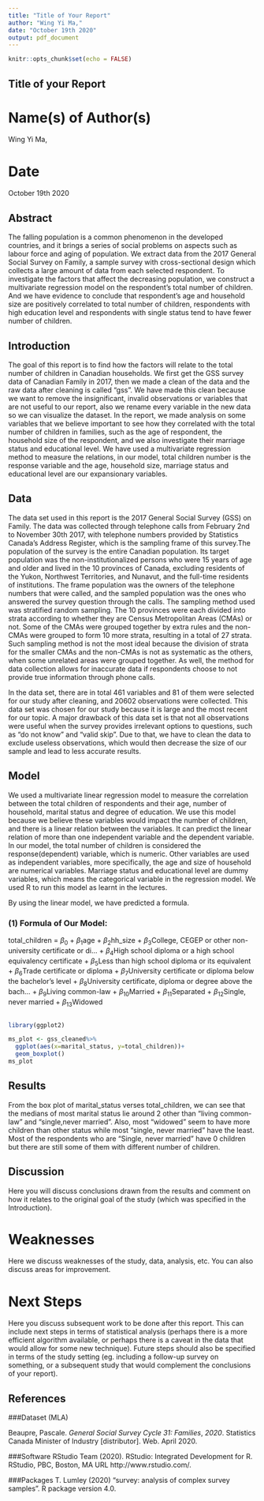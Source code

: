```yaml
---
title: "Title of Your Report"
author: "Wing Yi Ma,"
date: "October 19th 2020"
output: pdf_document
---
```


```r
knitr::opts_chunk$set(echo = FALSE)
```

## Title of your Report

# Name(s) of Author(s) 
Wing Yi Ma, 

# Date
October 19th 2020

## Abstract

The falling population is a common phenomenon in the developed countries, and it brings a series of social problems on aspects such as labour force and aging of population. We extract data from the 2017 General Social Survey on Family, a sample survey with cross-sectional design which collects a large amount of data from each selected respondent. To investigate the factors that affect the decreasing population, we construct a multivariate regression model on the respondent's total number of children. And we have evidence to conclude that respondent’s age and household size are positively correlated to total number of children, respondents with high education level and respondents with single status tend to have fewer number of children.


## Introduction

The goal of this report is to find how the factors will relate to the total number of children in Canadian households. We first get the GSS survey data of Canadian Family in 2017, then we made a clean of the data and the raw data after cleaning is called “gss”. We have made this clean because we want to remove the insignificant, invalid observations or variables that are not useful to our report, also we rename every variable in the new data so we can visualize the dataset. In the report, we made analysis on some variables that we believe important to see how they correlated with the total number of children in families, such as the age of respondent, the household size of the respondent, and we also investigate their marriage status and educational level. We have used a multivariate regression method to measure the relations, in our model, total children number is the response variable and the age, household size, marriage status and educational level are our expansionary variables. 

## Data

The data set used in this report is the 2017 General Social Survey (GSS) on Family. The data was collected through telephone calls from February 2nd to November 30th 2017, with telephone numbers provided by Statistics Canada's Address Register, which is the sampling frame of this survey.The population of the survey is the entire Canadian population. Its target population was the non-institutionalized persons who were 15 years of age and older and lived in the 10 provinces of Canada, excluding residents of the Yukon, Northwest Territories, and Nunavut, and the full-time residents of institutions. The frame population was the owners of the telephone numbers that were called, and the sampled population was the ones who answered the survey question through the calls. The sampling method used was stratified random sampling. The 10 provinces were each divided into strata according to whether they are Census Metropolitan Areas (CMAs) or not. Some of the CMAs were grouped together by extra rules and the non-CMAs were grouped to form 10 more strata, resulting in a total of 27 strata. Such sampling method is not the most ideal because the division of strata for the smaller CMAs and the non-CMAs is not as systematic as the others, when some unrelated areas were grouped together. As well, the method for data collection allows for inaccurate data if respondents choose to not provide true information through phone calls. 

In the data set, there are in total 461 variables and 81 of them were selected for our study after cleaning, and 20602 observations were collected. This data set was chosen for our study because it is large and the most recent for our topic. A major drawback of this data set is that not all observations were useful when the survey provides irrelevant options to questions, such as "do not know" and "valid skip". Due to that, we have to clean the data to exclude useless observations, which would then decrease the size of our sample and lead to less accurate results. 


## Model

We used a multivariate linear regression model to measure the correlation between the total children of respondents and their age, number of household, marital status and degree of education. We use this model because we believe these variables would impact the number of children, and there is a linear relation between the variables.
It can predict the linear relation of more than one independent variable and the dependent variable. In our model, the total number of children is considered the response(dependent) variable, which is numeric. Other variables are used as independent variables, more specifically, the age and size of household are numerical variables. Marriage status and educational level are dummy variables, which means the categorical variable in the regression model. We used R to run this model as learnt in the lectures.

By using the linear model, we have predicted a formula.

### (1) Formula of Our Model:
total_children = ${\beta_0}$ + ${\beta_1}$age + ${\beta_2}$hh_size + ${\beta_3}$College, CEGEP or other non-university certificate or di... + ${\beta_4}$High school diploma or a high school equivalency certificate + ${\beta_5}$Less than high school diploma or its equivalent + ${\beta_6}$Trade certificate or diploma + ${\beta_7}$University certificate or diploma below the bachelor's level + ${\beta_8}$University certificate, diploma or degree above the bach... + ${\beta_9}$Living common-law + ${\beta_10}$Married + ${\beta_11}$Separated + ${\beta_12}$Single, never married + ${\beta_13}$Widowed

```r
```


```r
library(ggplot2)

ms_plot <- gss_cleaned%>%
  ggplot(aes(x=marital_status, y=total_children))+
  geom_boxplot()
ms_plot

```
## Results



From the box plot of marital_status verses total_children, we can see that the medians of most marital status lie around 2 other than "living common-law" and "single,never married". Also, most "widowed" seem to have more children than other status while most "single, never married" have the least. Most of the respondents who are "Single, never married" have 0 children but there are still some of them with different number of children. 

## Discussion

Here you will discuss conclusions drawn from the results and comment on how it relates to the original goal of the study (which was specified in the Introduction).


# Weaknesses

Here we discuss weaknesses of the study, data, analysis, etc. You can also discuss areas for improvement.

# Next Steps

Here you discuss subsequent work to be done after this report. This can include next steps in terms of statistical analysis (perhaps there is a more efficient algorithm available, or perhaps there is a caveat in the data that would allow for some new technique). Future steps should also be specified in terms of the study setting (eg. including a follow-up survey on something, or a subsequent study that would complement the conclusions of your report).


## References

###Dataset (MLA)

 Beaupre, Pascale. *General Social Survey Cycle 31: Families*, *2020*.
  Statistics Canada Minister of Industry [distributor]. Web. April 2020. 

###Software
 RStudio Team (2020). RStudio: Integrated Development for R. RStudio, PBC,
  Boston, MA URL http://www.rstudio.com/.

###Packages
 T. Lumley (2020) "survey: analysis of complex survey samples". R
  package version 4.0.


